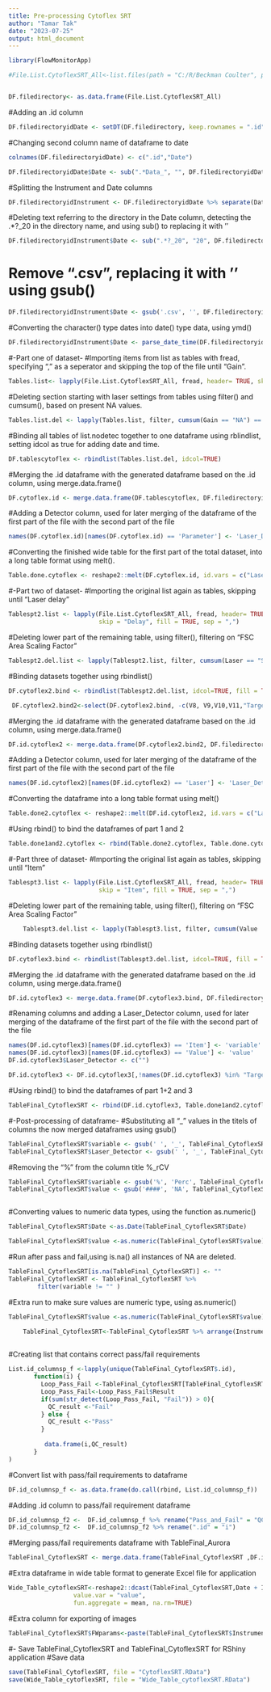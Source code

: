 ---
title: Pre-processing Cytoflex SRT
author: "Tamar Tak"
date: "2023-07-25"
output: html_document
---


```{r temporary chunk for testing, warnings=FALSE}
library(FlowMonitorApp)

#File.List.CytoflexSRT_All<-list.files(path = "C:/R/Beckman Coulter", pattern = ".csv", recursive=TRUE, full.names = TRUE)



```



```{r Converting list into dataframe using as.data.frame(), warning=TRUE}
DF.filedirectory<- as.data.frame(File.List.CytoflexSRT_All)
```


#Adding an .id column 
```{r Adding .id column using setDT(), warning=TRUE}
DF.filedirectoryidDate <- setDT(DF.filedirectory, keep.rownames = ".id")
```


#Changing second column name of dataframe to date
```{r Changing column name of dataframe to date, warning=TRUE}
colnames(DF.filedirectoryidDate) <- c(".id","Date")
```


```{r Remove part of filename before _Data}
DF.filedirectoryidDate$Date <- sub(".*Data_", "", DF.filedirectoryidDate$Date)
```


#Splitting the Instrument and Date columns 
```{r #Splitting the instrument and Date columns using sepreate and "/" as an identifier, warning=TRUE}
DF.filedirectoryidInstrument <- DF.filedirectoryidDate %>% separate(Date, c("Instrument", "Date"), "/")
```


#Deleting text referring to the directory in the Date column, detecting the .*?_20 in the directory name, and using sub() to replacing it with ''
```{r (Deleting text referring to the directory of the Date column, so only the Date and Time remains, warning=TRUE}
DF.filedirectoryidInstrument$Date <- sub(".*?_20", "20", DF.filedirectoryidInstrument$Date)
```

# Remove ".csv", replacing it with '' using gsub()
```{r Remove ".csv", replacing it with "" using gsub(), warning=TRUE}
DF.filedirectoryidInstrument$Date <- gsub('.csv', '', DF.filedirectoryidInstrument$Date)
```

#Converting the character() type dates into date() type data, using ymd()
```{r Converting data in Date column into date type data, warning=TRUE}
DF.filedirectoryidInstrument$Date <- parse_date_time(DF.filedirectoryidInstrument$Date,"%Y%m%d%H%M")
```




#-Part one of dataset-
#Importing items from list as tables with fread, specifying "," as a seperator and skipping the top of the file until "Gain".
```{r Importing files from list as tables with fread, warning=TRUE}
Tables.list<- lapply(File.List.CytoflexSRT_All, fread, header= TRUE, skip = "Gain", fill = TRUE, na.strings= "")
```



#Deleting section starting with laser settings from tables using filter() and cumsum(), based on present NA values. 
```{r (Part 1) Deleting sections after the relevant table by looking for an empty column, warning=TRUE}
Tables.list.del <- lapply(Tables.list, filter, cumsum(Gain == "NA") == 0)
```


#Binding all tables of list.nodetec together to one dataframe using rblindlist, setting idcol as true for adding date and time.
```{r (Part 1) Binding all tables together to one dataframe, warning=TRUE}
DF.tablescytoflex <- rbindlist(Tables.list.del, idcol=TRUE)
```


#Merging the .id dataframe with the generated dataframe based on the .id column, using merge.data.frame()
```{r (Part 1) Merging dataframes based on .id column, warning=TRUE}
DF.cytoflex.id <- merge.data.frame(DF.tablescytoflex, DF.filedirectoryidInstrument, by.x= ".id")
```


#Adding a Detector column, used for later merging of the dataframe of the first part of the file with the second part of the file 
```{r (Part 1) Adding extra Laser column, warning=TRUE}
names(DF.cytoflex.id)[names(DF.cytoflex.id) == 'Parameter'] <- 'Laser_Detector'
```


#Converting the finished wide table for the first part of the total dataset, into a long table format using melt().
```{r (Part 1) Converting part one of table into long table format., warning=TRUE}
Table.done.cytoflex <- reshape2::melt(DF.cytoflex.id, id.vars = c("Laser_Detector" ,"Date", ".id", "Instrument","Result"))
```





#-Part two of dataset-
#Importing the original list again as tables, skipping until "Laser delay" 
```{r (Part 2) Importing items from list as tables using fread for part 2 of the dataset, warning=TRUE}
Tablespt2.list <- lapply(File.List.CytoflexSRT_All, fread, header= TRUE, 
                         skip = "Delay", fill = TRUE, sep = ",")
```


#Deleting lower part of the remaining table, using filter(), filtering on "FSC Area Scaling Factor"
```{r (Part 2) Deleting the lower part of the remaining table, warning=TRUE}
Tablespt2.del.list <- lapply(Tablespt2.list, filter, cumsum(Laser == "Signal Value") == 0)
```
 
 
#Binding datasets together using rbindlist()
```{r (Part 2) Binding datasets together, warning=TRUE}
DF.cytoflex2.bind <- rbindlist(Tablespt2.del.list, idcol=TRUE, fill = TRUE)
```


```{r (Part 2) removing columns with only NA, warning=TRUE}
 DF.cytoflex2.bind2<-select(DF.cytoflex2.bind, -c(V8, V9,V10,V11,"Target Power(mW)") )
```


#Merging the .id dataframe with the generated dataframe based on the .id column, using merge.data.frame()
```{r (Part 2) Merging dtaframes based on .id column}
DF.id.cytoflex2 <- merge.data.frame(DF.cytoflex2.bind2, DF.filedirectoryidInstrument, by.x= ".id")
```


#Adding a Detector column, used for later merging of the dataframe of the first part of the file with the second part of the file 
```{r (Part 2) Adding extra Detector column, warning=TRUE}
names(DF.id.cytoflex2)[names(DF.id.cytoflex2) == 'Laser'] <- 'Laser_Detector'

```


#Converting the dataframe into a long table format using melt()
```{r (Part 2) Converting part two of table into long table format., warning=TRUE}
Table.done2.cytoflex <- reshape2::melt(DF.id.cytoflex2, id.vars = c("Laser_Detector" ,"Date", ".id", "Instrument","Result"))
```


#Using rbind() to bind the dataframes of part 1 and 2
```{r (Part 2) Binding the part 1 and part 2 tables together, warning=TRUE}
Table.done1and2.cytoflex <- rbind(Table.done2.cytoflex, Table.done.cytoflex)
```




#-Part three of dataset-
#Importing the original list again as tables, skipping until "Item" 
```{r (Part 3) Importing items from list as tables using fread for part 3 of the dataset, warning=TRUE}
Tablespt3.list <- lapply(File.List.CytoflexSRT_All, fread, header= TRUE, 
                         skip = "Item", fill = TRUE, sep = ",")
```


#Deleting lower part of the remaining table, using filter(), filtering on "FSC Area Scaling Factor"
```{r (Part 3) Deleting the lower part of the remaining table, warning=TRUE}
    Tablespt3.del.list <- lapply(Tablespt3.list, filter, cumsum(Value  == "NA" | Item  == "Specifications") == 0)
```
 
 
#Binding datasets together using rbindlist()
```{r (Part 3) Binding datasets together, warning=TRUE}
DF.cytoflex3.bind <- rbindlist(Tablespt3.del.list, idcol=TRUE, fill = TRUE)
```


#Merging the .id dataframe with the generated dataframe based on the .id column, using merge.data.frame()
```{r (Part 3) Merging dtaframes based on .id column}
DF.id.cytoflex3 <- merge.data.frame(DF.cytoflex3.bind, DF.filedirectoryidInstrument, by.x= ".id")
```


#Renaming columns and adding a Laser_Detector column, used for later merging of the dataframe of the first part of the file with the second part of the file 
```{r (Part 3) Adding extra Detector column, warning=TRUE}
names(DF.id.cytoflex3)[names(DF.id.cytoflex3) == 'Item'] <- 'variable'
names(DF.id.cytoflex3)[names(DF.id.cytoflex3) == 'Value'] <- 'value'
DF.id.cytoflex3$Laser_Detector <- c("")

```

```{r removing target value column}

DF.id.cytoflex3 <- DF.id.cytoflex3[,!names(DF.id.cytoflex3) %in% "Target"]
```


#Using rbind() to bind the dataframes of part 1+2 and 3
```{r (Part 3) Binding the part 1 and part 2 tables together, warning=TRUE}
TableFinal_CytoflexSRT <- rbind(DF.id.cytoflex3, Table.done1and2.cytoflex)
```







#-Post-processing of dataframe-
#Substituting all "_" values in the titels of columns the now merged dataframes using gsub()
```{r (Post) Substituting all "_" in the titles of columns, warning=TRUE}
TableFinal_CytoflexSRT$variable <- gsub(' ', '_', TableFinal_CytoflexSRT$variable)
TableFinal_CytoflexSRT$Laser_Detector <- gsub(' ', '_', TableFinal_CytoflexSRT$Laser_Detector)

```


#Removing the "%" from the column title %_rCV
```{r (Post) Removing the "%" from column names, warning=TRUE}
TableFinal_CytoflexSRT$variable <- gsub('%', 'Perc', TableFinal_CytoflexSRT$variable)
TableFinal_CytoflexSRT$value <- gsub('####', 'NA', TableFinal_CytoflexSRT$value)



```


#Converting values to numeric data types, using the function as.numeric()
```{r Converting values to numberic data types, warning=TRUE}
TableFinal_CytoflexSRT$Date <-as.Date(TableFinal_CytoflexSRT$Date)

TableFinal_CytoflexSRT$value <-as.numeric(TableFinal_CytoflexSRT$value)
```

#Run after pass and fail,using is.na() all instances of NA are deleted.
```{r (Post) deleting all instances of NA, warning=TRUE}
TableFinal_CytoflexSRT[is.na(TableFinal_CytoflexSRT)] <- ""
TableFinal_CytoflexSRT <- TableFinal_CytoflexSRT %>%
        filter(variable != "" )
```



#Extra run to make sure values are numeric type, using as.numeric()
```{r (Post) Extra run to make sure values are of numeric type, warning=TRUE}
TableFinal_CytoflexSRT$value <-as.numeric(TableFinal_CytoflexSRT$value)
```

```{r reorder table alphabetically}
    TableFinal_CytoflexSRT<-TableFinal_CytoflexSRT %>% arrange(Instrument,variable,Laser_Detector,Date)
    
```

#Creating list that contains correct pass/fail requirements 
```{r (Post) Loop to fill in Pass anf Fail column, warning=TRUE}
List.id_columnsp_f <-lapply(unique(TableFinal_CytoflexSRT$.id),
       function(i) {
         Loop_Pass_Fail <-TableFinal_CytoflexSRT[TableFinal_CytoflexSRT$.id == i,]
         Loop_Pass_Fail<-Loop_Pass_Fail$Result
         if(sum(str_detect(Loop_Pass_Fail, "Fail")) > 0){
           QC_result <-"Fail"
         } else {
           QC_result <-"Pass" 
         }
         
          data.frame(i,QC_result)
       }
)
```


#Convert list with pass/fail requirements to dataframe
```{r (Post) Convert list with pass/fail requirements to dataframe, warning=TRUE}
DF.id_columnsp_f <- as.data.frame(do.call(rbind, List.id_columnsp_f))
```


#Adding .id column to pass/fail requirement dataframe 
```{r (Post) renaming columns , warning=TRUE}
DF.id_columnsp_f2 <-  DF.id_columnsp_f %>% rename("Pass_and_Fail" = "QC_result")
DF.id_columnsp_f2 <-  DF.id_columnsp_f2 %>% rename(".id" = "i")
```



#Merging pass/fail requirements dataframe with TableFinal_Aurora
```{r (Post) Merging pass/fail requirements dataframe with TableFinal_Aurora, warning=TRUE}
TableFinal_CytoflexSRT <- merge.data.frame(TableFinal_CytoflexSRT ,DF.id_columnsp_f2, by.x= ".id", by.y = ".id")
```



#Extra dataframe in wide table format to generate Excel file for application 
```{r (Post) Extra dataframe in wide table format to generate Excel file for application , warning=TRUE}
Wide_Table_cytoflexSRT<-reshape2::dcast(TableFinal_CytoflexSRT,Date + Instrument + Pass_and_Fail ~ variable+ Laser_Detector, 
                  value.var = "value",
                  fun.aggregate = mean, na.rm=TRUE)
```

#Extra column for exporting of images
```{r (Post) Extra column for exporting of images, warning=TRUE}
TableFinal_CytoflexSRT$FWparams<-paste(TableFinal_CytoflexSRT$Instrument,TableFinal_CytoflexSRT$variable,TableFinal_CytoflexSRT$Laser,TableFinal_CytoflexSRT$Laser_Detector,sep="_")
```


#- Save TableFinal_CytoflexSRT and TableFinal_CytoflexSRT for RShiny application
#Save data
```{r Save the data, warning=TRUE}
save(TableFinal_CytoflexSRT, file = "CytoflexSRT.RData")
save(Wide_Table_cytoflexSRT, file = "Wide_Table_cytoflexSRT.RData")
```


